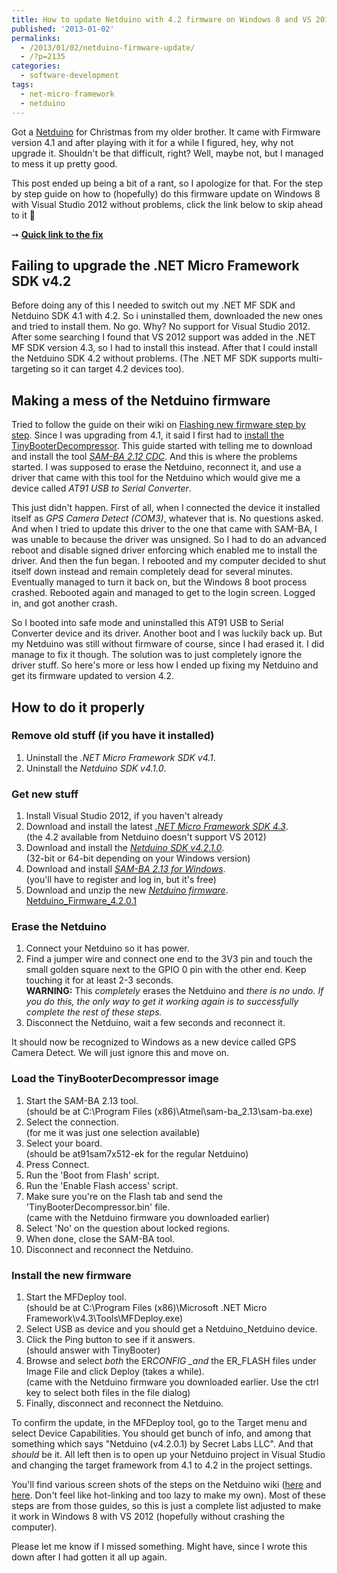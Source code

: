 ---
title: How to update Netduino with 4.2 firmware on Windows 8 and VS 2012
published: '2013-01-02'
permalinks:
  - /2013/01/02/netduino-firmware-update/
  - /?p=2135
categories:
  - software-development
tags:
  - net-micro-framework
  - netduino
---

Got a [Netduino](http://netduino.com/netduino/) for Christmas from my older brother. It came with Firmware version 4.1 and after playing with it for a while I figured, hey, why not upgrade it. Shouldn't be that difficult, right? Well, maybe not, but I managed to mess it up pretty good.

This post ended up being a bit of a rant, so I apologize for that. For the step by step guide on how to (hopefully) do this firmware update on Windows 8 with Visual Studio 2012 without problems, click the link below to skip ahead to it 🙂

➙ [**Quick link to the fix**](#the-fix)

## Failing to upgrade the .NET Micro Framework SDK v4.2

Before doing any of this I needed to switch out my .NET MF SDK and Netduino SDK 4.1 with 4.2. So i uninstalled them, downloaded the new ones and tried to install them. No go. Why? No support for Visual Studio 2012. After some searching I found that VS 2012 support was added in the .NET MF SDK version 4.3, so I had to install this instead. After that I could install the Netduino SDK 4.2 without problems. (The .NET MF SDK supports multi-targeting so it can target 4.2 devices too).

## Making a mess of the Netduino firmware

Tried to follow the guide on their wiki on [Flashing new firmware step by step](http://wiki.netduino.com/Flashing-new-firmware-step-by-step.ashx). Since I was upgrading from 4.1, it said I first had to [install the TinyBooterDecompressor](http://wiki.netduino.com/Installing-the-TinyBooterDecompressor-step-by-step.ashx). This guide started with telling me to download and install the tool [_SAM-BA 2.12 CDC_](http://www.atmel.com/tools/ATMELSAM-BAIN-SYSTEMPROGRAMMER.aspx). And this is where the problems started. I was supposed to erase the Netduino, reconnect it, and use a driver that came with this tool for the Netduino which would give me a device called _AT91 USB to Serial Converter_.

This just didn't happen. First of all, when I connected the device it installed itself as _GPS Camera Detect (COM3)_, whatever that is. No questions asked. And when I tried to update this driver to the one that came with SAM-BA, I was unable to because the driver was unsigned. So I had to do an advanced reboot and disable signed driver enforcing which enabled me to install the driver. And then the fun began. I rebooted and my computer decided to shut itself down instead and remain completely dead for several minutes. Eventually managed to turn it back on, but the Windows 8 boot process crashed. Rebooted again and managed to get to the login screen. Logged in, and got another crash.

So I booted into safe mode and uninstalled this AT91 USB to Serial Converter device and its driver. Another boot and I was luckily back up. But my Netduino was still without firmware of course, since I had erased it. I did manage to fix it though. The solution was to just completely ignore the driver stuff. So here's more or less how I ended up fixing my Netduino and get its firmware updated to version 4.2.

<h2 id="the-fix">How to do it properly</h2>

### Remove old stuff (if you have it installed)

1. Uninstall the _.NET Micro Framework SDK v4.1_.
1. Uninstall the _Netduino SDK v4.1.0_.

### Get new stuff

1. Install Visual Studio 2012, if you haven't already
1. Download and install the latest [_.NET Micro Framework SDK 4.3_](http://netmf.codeplex.com/).<br/>(the 4.2 available from Netduino doesn't support VS 2012)
1. Download and install the [_Netduino SDK v4.2.1.0_](http://netduino.com/downloads/).<br/>(32-bit or 64-bit depending on your Windows version)
1. Download and install [_SAM-BA 2.13 for Windows_](http://www.atmel.com/tools/ATMELSAM-BAIN-SYSTEMPROGRAMMER.aspx).<br/>(you'll have to register and log in, but it's free)
1. Download and unzip the new [_Netduino firmware_](http://wiki.netduino.com/Firmware.ashx). [Netduino_Firmware_4.2.0.1](http://www.geekality.net/wp-content/uploads/2013/01/Netduino_Firmware_4.2.0.1.7z)

### Erase the Netduino

1. Connect your Netduino so it has power.
1. Find a jumper wire and connect one end to the 3V3 pin and touch the small golden square next to the GPIO 0 pin with the other end. Keep touching it for at least 2-3 seconds.<br/>**WARNING:** This _completely_ erases the Netduino and _there is no undo. If you do this, the only way to get it working again is to successfully complete the rest of these steps._
1. Disconnect the Netduino, wait a few seconds and reconnect it.

It should now be recognized to Windows as a new device called GPS Camera Detect. We will just ignore this and move on.

### Load the TinyBooterDecompressor image

1. Start the SAM-BA 2.13 tool.<br/>(should be at C:\Program Files (x86)\Atmel\sam-ba_2.13\sam-ba.exe)
1. Select the connection.<br/>(for me it was just one selection available)
1. Select your board.<br/>(should be at91sam7x512-ek for the regular Netduino)
1. Press Connect.
1. Run the 'Boot from Flash' script.
1. Run the 'Enable Flash access' script.
1. Make sure you're on the Flash tab and send the 'TinyBooterDecompressor.bin' file.<br/>(came with the Netduino firmware you downloaded earlier)
1. Select 'No' on the question about locked regions.
1. When done, close the SAM-BA tool.
1. Disconnect and reconnect the Netduino.

### Install the new firmware

1. Start the MFDeploy tool.<br/>(should be at C:\Program Files (x86)\Microsoft .NET Micro Framework\v4.3\Tools\MFDeploy.exe)
1. Select USB as device and you should get a Netduino_Netduino device.
1. Click the Ping button to see if it answers.<br/>(should answer with TinyBooter)
1. Browse and select _both_ the ER*CONFIG \_and* the ER_FLASH files under Image File and click Deploy (takes a while).<br/>(came with the Netduino firmware you downloaded earlier. Use the ctrl key to select both files in the file dialog)
1. Finally, disconnect and reconnect the Netduino.

To confirm the update, in the MFDeploy tool, go to the Target menu and select Device Capabilities. You should get bunch of info, and among that something which says "Netduino (v4.2.0.1) by Secret Labs LLC". And that _should_ be it. All left then is to open up your Netduino project in Visual Studio and changing the target framework from 4.1 to 4.2 in the project settings.

You'll find various screen shots of the steps on the Netduino wiki ([here](http://wiki.netduino.com/Flashing-new-firmware-step-by-step.ashx) and [here](http://wiki.netduino.com/Installing-the-TinyBooterDecompressor-step-by-step.ashx). Don't feel like hot-linking and too lazy to make my own). Most of these steps are from those guides, so this is just a complete list adjusted to make it work in Windows 8 with VS 2012 (hopefully without crashing the computer).

Please let me know if I missed something. Might have, since I wrote this down after I had gotten it all up again.
